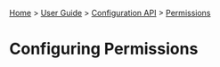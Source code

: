 [[Home]] > [[User Guide]] > [[UserGuide/Configuration API|Configuration API]] > [[UserGuide/Configuration/Permissions|Permissions]]

= Configuring Permissions =
